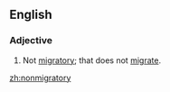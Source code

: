 ==English==
===Adjective===
{{en-adj}}
# Not [[migratory]]; that does not [[migrate]].

[[zh:nonmigratory]]